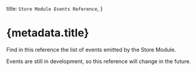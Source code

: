 
  title: `Store Module Events Reference`,
}

# {metadata.title}

Find in this reference the list of events emitted by the Store Module.

<Note type="soon">

Events are still in development, so this reference will change in the future.

</Note>

<EventsTable />
